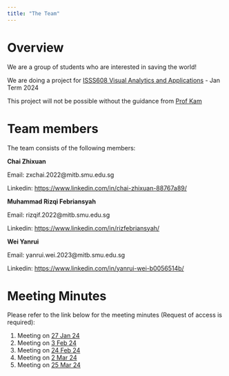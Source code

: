 ```yaml
---
title: "The Team"
---
```


# Overview

We are a group of students who are interested in saving the world!

We are doing a project for [ISSS608 Visual Analytics and Applications](https://isss608-ay2023-24jan.netlify.app/vaproject) - Jan Term 2024

This project will not be possible without the guidance from [Prof Kam](https://faculty.smu.edu.sg/profile/kam-tin-seong-486)

# Team members

The team consists of the following members:

**Chai Zhixuan**

Email: zxchai.2022\@mitb.smu.edu.sg

Linkedin: <https://www.linkedin.com/in/chai-zhixuan-88767a89/>

**Muhammad Rizqi Febriansyah**

Email: rizqif.2022\@mitb.smu.edu.sg

Linkedin: <https://www.linkedin.com/in/rizfebriansyah/>

**Wei Yanrui**

Email: yanrui.wei.2023\@mitb.smu.edu.sg

Linkedin: <https://www.linkedin.com/in/yanrui-wei-b0056514b/>

# Meeting Minutes

Please refer to the link below for the meeting minutes (Request of access is required):

1.  Meeting on [27 Jan 24](https://smu.sharepoint.com/:w:/r/teams/ISSS608VisualAnalyticsandApplications279/Shared%20Documents/General/Minutes%20of%20Meeting/1.%20ISSS608_AY2023-24Jan_G1Group13-Minutes(27Jan24).docx?d=we62a02f88b434796a1665d9723e888e5&csf=1&web=1&e=MJT3fw)
2.  Meeting on [3 Feb 24](https://smu.sharepoint.com/:w:/r/teams/ISSS608VisualAnalyticsandApplications279/Shared%20Documents/General/Minutes%20of%20Meeting/2.%20ISSS608_AY2023-24Jan_G1Group13-Minutes%20(3Feb2024).docx?d=w734f5cc2155145ffb9f0254450c71026&csf=1&web=1&e=eDHoqu)
3.  Meeting on [24 Feb 24](https://smu.sharepoint.com/:w:/r/teams/ISSS608VisualAnalyticsandApplications279/Shared%20Documents/General/Minutes%20of%20Meeting/3.%20ISSS608_AY2023-24Jan_G1Group13-Minutes%20(24Feb2024).docx?d=wde0ea87d03ac43379a64e9e6da987fda&csf=1&web=1&e=ki0eoj)
4.  Meeting on [2 Mar 24](https://smu.sharepoint.com/:w:/r/teams/ISSS608VisualAnalyticsandApplications279/Shared%20Documents/General/Minutes%20of%20Meeting/4.%20ISSS608_AY2023-24Jan_G1Group13-Minutes%20(2Mar2024).docx?d=w44a6cf67556a4590b7a9f5d08fbfe87a&csf=1&web=1&e=HY6aKe)
5.  Meeting on [25 Mar 24](https://smu.sharepoint.com/:w:/r/teams/ISSS608VisualAnalyticsandApplications279/Shared%20Documents/General/Minutes%20of%20Meeting/5.%20ISSS608_AY2023-24Jan_G1Group13-Minutes%20(25Mar2024).docx?d=w64eaf78264824b9ebc7ad0379c421c3d&csf=1&web=1&e=2N4VHM)
